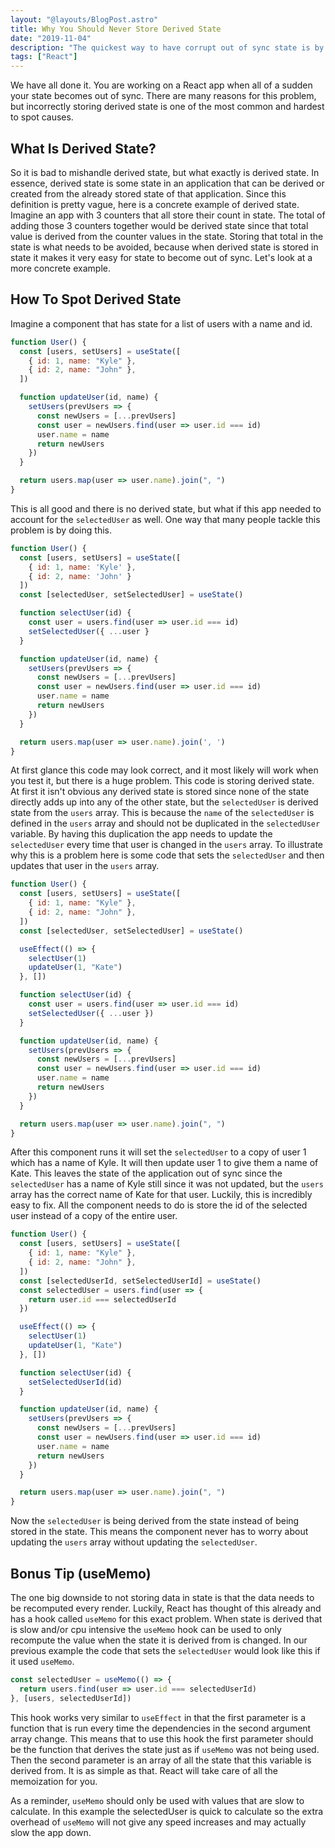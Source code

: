 ```yaml
---
layout: "@layouts/BlogPost.astro"
title: Why You Should Never Store Derived State
date: "2019-11-04"
description: "The quickest way to have corrupt out of sync state is by storing derived state."
tags: ["React"]
---
```


We have all done it. You are working on a React app when all of a sudden your state becomes out of sync. There are many reasons for this problem, but incorrectly storing derived state is one of the most common and hardest to spot causes.

## What Is Derived State?

So it is bad to mishandle derived state, but what exactly is derived state. In essence, derived state is some state in an application that can be derived or created from the already stored state of that application. Since this definition is pretty vague, here is a concrete example of derived state. Imagine an app with 3 counters that all store their count in state. The total of adding those 3 counters together would be derived state since that total value is derived from the counter values in the state. Storing that total in the state is what needs to be avoided, because when derived state is stored in state it makes it very easy for state to become out of sync. Let's look at a more concrete example.

## How To Spot Derived State

Imagine a component that has state for a list of users with a name and id.

```javascript
function User() {
  const [users, setUsers] = useState([
    { id: 1, name: "Kyle" },
    { id: 2, name: "John" },
  ])

  function updateUser(id, name) {
    setUsers(prevUsers => {
      const newUsers = [...prevUsers]
      const user = newUsers.find(user => user.id === id)
      user.name = name
      return newUsers
    })
  }

  return users.map(user => user.name).join(", ")
}
```

This is all good and there is no derived state, but what if this app needed to account for the `selectedUser` as well. One way that many people tackle this problem is by doing this.

```javascript
function User() {
  const [users, setUsers] = useState([
    { id: 1, name: 'Kyle' },
    { id: 2, name: 'John' }
  ])
  const [selectedUser, setSelectedUser] = useState()

  function selectUser(id) {
    const user = users.find(user => user.id === id)
    setSelectedUser({ ...user }
  }

  function updateUser(id, name) {
    setUsers(prevUsers => {
      const newUsers = [...prevUsers]
      const user = newUsers.find(user => user.id === id)
      user.name = name
      return newUsers
    })
  }

  return users.map(user => user.name).join(', ')
}
```

At first glance this code may look correct, and it most likely will work when you test it, but there is a huge problem. This code is storing derived state. At first it isn't obvious any derived state is stored since none of the state directly adds up into any of the other state, but the `selectedUser` is derived state from the `users` array. This is because the `name` of the `selectedUser` is defined in the `users` array and should not be duplicated in the `selectedUser` variable. By having this duplication the app needs to update the `selectedUser` every time that user is changed in the `users` array. To illustrate why this is a problem here is some code that sets the `selectedUser` and then updates that user in the `users` array.

```javascript
function User() {
  const [users, setUsers] = useState([
    { id: 1, name: "Kyle" },
    { id: 2, name: "John" },
  ])
  const [selectedUser, setSelectedUser] = useState()

  useEffect(() => {
    selectUser(1)
    updateUser(1, "Kate")
  }, [])

  function selectUser(id) {
    const user = users.find(user => user.id === id)
    setSelectedUser({ ...user })
  }

  function updateUser(id, name) {
    setUsers(prevUsers => {
      const newUsers = [...prevUsers]
      const user = newUsers.find(user => user.id === id)
      user.name = name
      return newUsers
    })
  }

  return users.map(user => user.name).join(", ")
}
```

After this component runs it will set the `selectedUser` to a copy of user 1 which has a name of Kyle. It will then update user 1 to give them a name of Kate. This leaves the state of the application out of sync since the `selectedUser` has a name of Kyle still since it was not updated, but the `users` array has the correct name of Kate for that user. Luckily, this is incredibly easy to fix. All the component needs to do is store the id of the selected user instead of a copy of the entire user.

```javascript
function User() {
  const [users, setUsers] = useState([
    { id: 1, name: "Kyle" },
    { id: 2, name: "John" },
  ])
  const [selectedUserId, setSelectedUserId] = useState()
  const selectedUser = users.find(user => {
    return user.id === selectedUserId
  })

  useEffect(() => {
    selectUser(1)
    updateUser(1, "Kate")
  }, [])

  function selectUser(id) {
    setSelectedUserId(id)
  }

  function updateUser(id, name) {
    setUsers(prevUsers => {
      const newUsers = [...prevUsers]
      const user = newUsers.find(user => user.id === id)
      user.name = name
      return newUsers
    })
  }

  return users.map(user => user.name).join(", ")
}
```

Now the `selectedUser` is being derived from the state instead of being stored in the state. This means the component never has to worry about updating the `users` array without updating the `selectedUser`.

## Bonus Tip (useMemo)

The one big downside to not storing data in state is that the data needs to be recomputed every render. Luckily, React has thought of this already and has a hook called `useMemo` for this exact problem. When state is derived that is slow and/or cpu intensive the `useMemo` hook can be used to only recompute the value when the state it is derived from is changed. In our previous example the code that sets the `selectedUser` would look like this if it used `useMemo`.

```javascript
const selectedUser = useMemo(() => {
  return users.find(user => user.id === selectedUserId)
}, [users, selectedUserId])
```

This hook works very similar to `useEffect` in that the first parameter is a function that is run every time the dependencies in the second argument array change. This means that to use this hook the first parameter should be the function that derives the state just as if `useMemo` was not being used. Then the second parameter is an array of all the state that this variable is derived from. It is as simple as that. React will take care of all the memoization for you.

As a reminder, `useMemo` should only be used with values that are slow to calculate. In this example the selectedUser is quick to calculate so the extra overhead of `useMemo` will not give any speed increases and may actually slow the app down.
